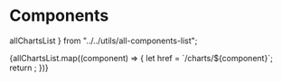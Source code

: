 # Components

  allChartsList
} from "../../utils/all-components-list";

<ComponentSummaryGrid mt="var(--sl-space-4)">
  {allChartsList.map((component) => {
    let href = `/charts/${component}`;
    return <ComponentSummary key={component} name={`chart-${component}`} href={href} />;
  })}
</ComponentSummaryGrid>
